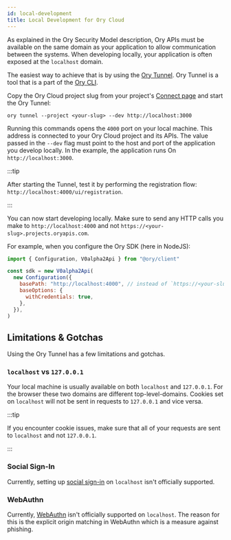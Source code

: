 ```yaml
---
id: local-development
title: Local Development for Ory Cloud
---
```


As explained in the Ory Security Model description, Ory APIs must be available on the same domain as your application to allow
communication between the systems. When developing locally, your application is often exposed at the `localhost` domain.

The easiest way to achieve that is by using the [Ory Tunnel](../guides/cli/20_proxy-and-tunnel.mdx). Ory Tunnel is a tool that is
a part of the [Ory CLI](../guides/cli/01_installation.mdx).

Copy the Ory Cloud project slug from your project's [Connect page](https://console.ory.sh/projects/current/connect) and start the
Ory Tunnel:

```shell
ory tunnel --project <your-slug> --dev http://localhost:3000
```

Running this commands opens the `4000` port on your local machine. This address is connected to your Ory Cloud project and its
APIs. The value passed in the `--dev` flag must point to the host and port of the application you develop locally. In the example,
the application runs On `http://localhost:3000`.

:::tip

After starting the Tunnel, test it by performing the registration flow: `http://localhost:4000/ui/registration`.

:::

You can now start developing locally. Make sure to send any HTTP calls you make to `http://localhost:4000` and not
`https://<your-slug>.projects.oryapis.com`.

For example, when you configure the Ory SDK (here in NodeJS):

```javascript
import { Configuration, V0alpha2Api } from "@ory/client"

const sdk = new V0alpha2Api(
  new Configuration({
    basePath: "http://localhost:4000", // instead of `https://<your-slug>.projects.oryapis.com`
    baseOptions: {
      withCredentials: true,
    },
  }),
)
```

## Limitations & Gotchas

Using the Ory Tunnel has a few limitations and gotchas.

### `localhost` vs `127.0.0.1`

Your local machine is usually available on both `localhost` and `127.0.0.1`. For the browser these two domains are different
top-level-domains. Cookies set on `localhost` will not be sent in requests to `127.0.0.1` and vice versa.

:::tip

If you encounter cookie issues, make sure that all of your requests are sent to `localhost` and not `127.0.0.1`.

:::

### Social Sign-In

Currently, setting up [social sign-in](../guides/social-signin/overview) on `localhost` isn't officially supported.

### WebAuthn

Currently, [WebAuthn](../guides/mfa/webauthn-fido-yubikey) isn't officially supported on `localhost`. The reason for this is the explicit
origin matching in WebAuthn which is a measure against phishing.

